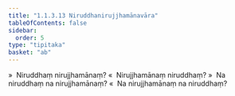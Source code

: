 ```yaml
---
title: "1.1.3.13 Niruddhanirujjhamānavāra"
tableOfContents: false
sidebar:
  order: 5
type: "tipitaka"
basket: "ab"
---
```



<DynamicBreadcrumb />

<Division number="59">

<Paragraph number="246">
»  Niruddhaṃ nirujjhamānaṃ?
</Paragraph>

<Paragraph number="247">
«  Nirujjhamānaṃ niruddhaṃ?
</Paragraph>

<Paragraph number="248">
»  Na niruddhaṃ na nirujjhamānaṃ?
</Paragraph>

<Paragraph number="249">
«  Na nirujjhamānaṃ na niruddhaṃ?
</Paragraph>
</Division>